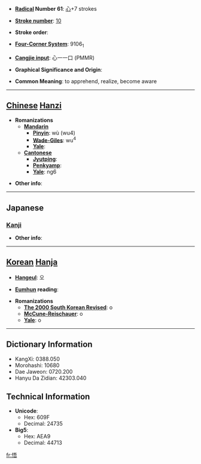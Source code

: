 * '''[[Wiktionary:Chinese radical index| Radical]] Number 61''': [[Wiktionary:Chinese radical index 心|心]]+7 strokes

* '''[[Wiktionary:Chinese total strokes index|Stroke number]]''': [[Wiktionary:Chinese total strokes index 10|10]]

* '''Stroke order''': 

* '''[[Wiktionary:Chinese four corner index|Four-Corner System]]''': 9106<sub>1</sub>

* '''[[Wiktionary:Chinese Cangjie index|Cangjie input]]''': 心一一口 (PMMR)

* '''Graphical Significance and Origin''': 

* '''Common Meaning''': to apprehend, realize, become aware

----

== [[Chinese]] [[Hanzi]] ==

* '''Romanizations'''
** '''[[Mandarin]]'''
*** '''[[Pinyin]]''': wù (wu4)
*** '''[[Wade-Giles]]''': wu<sup>4</sup>
*** '''[[Yale]]''': 
** '''[[Cantonese]]'''
*** '''[[Jyutping]]''':
*** '''[[Penkyamp]]''': 
*** '''[[Yale]]''': ng6

* '''Other info''': 

----

==Japanese==
===[[Kanji]]===
{{kanji|on readings=[[ご]] (go)
|kun readings=[[さとる]] (satoru), [[さとり]] (satori)
}}

* '''Other info''':  

----

== [[Korean]] [[Hanja]] ==

* '''[[Hangeul]]''': 오

* '''[[Eumhun]] reading''': 

* '''Romanizations'''
** '''[[The 2000 South Korean Revised Romanization|The 2000 South Korean Revised]]''': o
** '''[[McCune-Reischauer]]''': o
** '''[[Yale]]''': o

----

== Dictionary Information ==

* KangXi: 0388.050
* Morohashi: 10680
* Dae Jaweon: 0720.200
* Hanyu Da Zidian: 42303.040

== Technical Information ==

* '''Unicode''':
** Hex: 609F
** Decimal: 24735
* '''Big5''':
** Hex: AEA9
** Decimal: 44713

[[fr:悟]]